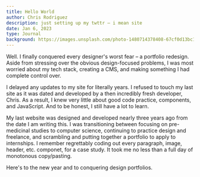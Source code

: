 ```yaml
---
title: Hello World
author: Chris Rodriguez
description: just setting up my twttr – i mean site
date: Jan 6, 2023
type: Journal
background: https://images.unsplash.com/photo-1480714378408-67cf0d13bc1b
---
```


Well. I finally conquered every designer's worst fear – a portfolio redesign. Aside from stressing over the obvious design-focused problems, I was most worried about my tech stack, creating a CMS, and making something I had complete control over.

I delayed any updates to my site for literally years. I refused to touch my last site as it was dated and developed by a then incredibly fresh developer, Chris. As a result, I knew very little about good code practice, components, and JavaScript. And to be honest, I still have a lot to learn.

My last website was designed and developed nearly three years ago from the date I am writing this. I was transitioning between focusing on pre-medicinal studies to computer science, continuing to practice design and freelance, and scrambling and putting together a portfolio to apply to internships. I remember regrettably coding out every paragraph, image, header, etc. componet, for a case study. It took me no less than a full day of monotonous copy/pasting.

Here's to the new year and to conquering design portfolios.